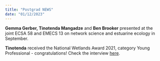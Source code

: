 ```yaml
---
title: "Postgrad NEWS"
date: "01/12/2023"
---
```


**Gemma Gerber, Tinotenda Mangadze** and **Ben Brooker** presented at the joint ECSA 58 and EMECS 13 on network science and estuarine ecology in September.

**Tinotenda** received the National Wetlands Award 2021, category Young Professional - congratulations! Check the interview [here](https://www.youtube.com/watch?v=wKbY1YzlKvU).
